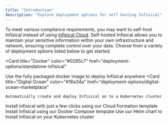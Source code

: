 ```yaml
---
title: "Introduction"
description: "Explore deployment options for self hosting Infisical"
---
```


To meet various compliance requirements, you may want to self-host Infisical instead of using [Infisical Cloud](https://app.infisical.com/).
Self-hosted Infisical allows you to maintain your sensitive information within your own infrastructure and network, ensuring complete control over your data.
Choose from a variety of deployment options listed below to get started.

<Card
  title="Docker"
  color="#0285c7"
  href="deployment-options/standalone-infisical"
>
  Use the fully packaged docker image to deploy Infisical anywhere
</Card>
<CardGroup cols={2}>
  <Card
    title="Digital Ocean"
    color="#16a34a"
    href="deployment-options/digital-ocean-marketplace"
  >
    Automatically create and deploy Infisical on to a Kubernetes cluster
  </Card>
  <Card title="AWS EC2" color="#0285c7" href="deployment-options/aws-ec2">
    Install infisical with just a few clicks using our Cloud Formation template
  </Card>
  <Card
    title="Docker Compose"
    color="#0285c7"
    href="deployment-options/docker-compose"
  >
    Install Infisical using our Docker Compose template
  </Card>
  <Card
  title="Kubernetes"
  color="#ea5a0c"
  href="deployment-options/kubernetes-helm"
>
  Use our Helm chart to Install Infisical on your Kubernetes cluster
</Card>
</CardGroup>
